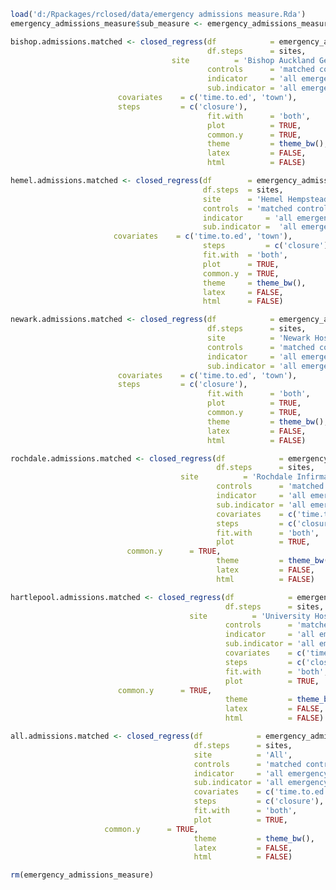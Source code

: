 ```r
load('d:/Rpackages/rclosed/data/emergency admissions measure.Rda')
emergency_admissions_measure$sub_measure <- emergency_admissions_measure$measure

```

```r
bishop.admissions.matched <- closed_regress(df            = emergency_admissions_measure,
                                            df.steps      = sites,
		                            site          = 'Bishop Auckland General Hospital',
                                            controls      = 'matched control',
                                            indicator     = 'all emergency admissions',
                                            sub.indicator = 'all emergency admissions',
					    covariates    = c('time.to.ed', 'town'),
					    steps         = c('closure'),
                                            fit.with      = 'both',
                                            plot          = TRUE,
                                            common.y      = TRUE,
                                            theme         = theme_bw(),
                                            latex         = FALSE,
                                            html          = FALSE)
```
```r
hemel.admissions.matched <- closed_regress(df		 = emergency_admissions_measure,
                                           df.steps	 = sites,
                                           site		 = 'Hemel Hempstead Hospital',
                                           controls	 = 'matched control',
                                           indicator	 = 'all emergency admissions',
                                           sub.indicator =  'all emergency admissions',
					   covariates    = c('time.to.ed', 'town'),
                                           steps         = c('closure'),
                                           fit.with	 = 'both',
                                           plot		 = TRUE,
                                           common.y	 = TRUE,
                                           theme	 = theme_bw(),
                                           latex	 = FALSE,
                                           html		 = FALSE)
```
```r
newark.admissions.matched <- closed_regress(df            = emergency_admissions_measure,
                                            df.steps      = sites,
                                            site          = 'Newark Hospital',
                                            controls      = 'matched control',
                                            indicator     = 'all emergency admissions',
                                            sub.indicator = 'all emergency admissions',
					    covariates    = c('time.to.ed', 'town'),
					    steps         = c('closure'),
                                            fit.with      = 'both',
                                            plot          = TRUE,
                                            common.y      = TRUE,
                                            theme         = theme_bw(),
                                            latex         = FALSE,
                                            html          = FALSE)
```
```r
rochdale.admissions.matched <- closed_regress(df            = emergency_admissions_measure,
                                              df.steps      = sites,
		                              site          = 'Rochdale Infirmary',
                                              controls      = 'matched control',
                                              indicator     = 'all emergency admissions',
                                              sub.indicator = 'all emergency admissions',
                                              covariates    = c('time.to.ed', 'town'),
                                              steps         = c('closure'),
                                              fit.with      = 'both',
                                              plot          = TRUE,
					      common.y      = TRUE,
                                              theme         = theme_bw(),
                                              latex         = FALSE,
                                              html          = FALSE)
```
```r
hartlepool.admissions.matched <- closed_regress(df            = emergency_admissions_measure,
                                                df.steps      = sites,
		                                site          = 'University Hospital of Hartlepool',
                                                controls      = 'matched control',
                                                indicator     = 'all emergency admissions',
                                                sub.indicator = 'all emergency admissions',
                                                covariates    = c('time.to.ed', 'town'),
                                                steps         = c('closure'),
                                                fit.with      = 'both',
                                                plot          = TRUE,
						common.y      = TRUE,
                                                theme         = theme_bw(),
                                                latex         = FALSE,
                                                html          = FALSE)
```
```r
all.admissions.matched <- closed_regress(df            = emergency_admissions_measure,
                                         df.steps      = sites,
                                         site          = 'All',
                                         controls      = 'matched control',
                                         indicator     = 'all emergency admissions',
                                         sub.indicator = 'all emergency admissions',
                                         covariates    = c('time.to.ed'),
                                         steps         = c('closure'),
                                         fit.with      = 'both',
                                         plot          = TRUE,
					 common.y      = TRUE,
                                         theme         = theme_bw(),
                                         latex         = FALSE,
                                         html          = FALSE)
```
```r
rm(emergency_admissions_measure)
```
